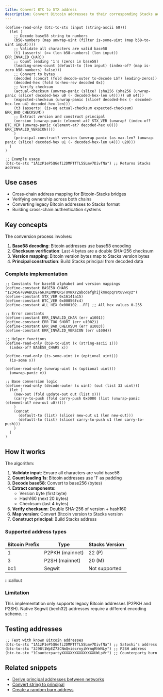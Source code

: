 ```yaml
---
title: Convert BTC to STX address
description: Convert Bitcoin addresses to their corresponding Stacks addresses using base58 decoding in Clarity
---
```


```clarity
(define-read-only (btc-to-stx (input (string-ascii 60)))
  (let (
    ;; Decode base58 string to numbers
    (b58-numbers (map unwrap-uint (filter is-some-uint (map b58-to-uint input))))
    ;; Validate all characters are valid base58
    (t1 (asserts! (>= (len b58-numbers) (len input)) ERR_INVALID_CHAR))
    ;; Count leading '1's (zeros in base58)
    (leading-ones-count (default-to (len input) (index-of? (map is-zero b58-numbers) false)))
    ;; Convert to bytes
    (decoded (concat (fold decode-outer to-decode LST) leading-zeros))
    (decoded-hex (fold to-hex-rev decoded 0x))
    ;; Verify checksum
    (actual-checksum (unwrap-panic (slice? (sha256 (sha256 (unwrap-panic (slice? decoded-hex u0 (- decoded-hex-len u4))))) u0 u4)))
    (expected-checksum (unwrap-panic (slice? decoded-hex (- decoded-hex-len u4) decoded-hex-len)))
    (t3 (asserts! (is-eq actual-checksum expected-checksum) ERR_BAD_CHECKSUM))
    ;; Extract version and construct principal
    (version (unwrap-panic (element-at? STX_VER (unwrap! (index-of? BTC_VER (unwrap-panic (element-at? decoded-hex u0))) ERR_INVALID_VERSION))))
    )
    (principal-construct? version (unwrap-panic (as-max-len? (unwrap-panic (slice? decoded-hex u1 (- decoded-hex-len u4))) u20)))
  )
)

;; Example usage
(btc-to-stx "1A1zP1eP5QGefi2DMPTfTL5SLmv7DivfNa") ;; Returns Stacks address
```

## Use cases

- Cross-chain address mapping for Bitcoin-Stacks bridges
- Verifying ownership across both chains
- Converting legacy Bitcoin addresses to Stacks format
- Building cross-chain authentication systems

## Key concepts

The conversion process involves:

1. **Base58 decoding**: Bitcoin addresses use base58 encoding
2. **Checksum verification**: Last 4 bytes are a double SHA-256 checksum
3. **Version mapping**: Bitcoin version bytes map to Stacks version bytes
4. **Principal construction**: Build Stacks principal from decoded data

### Complete implementation

```clarity
;; Constants for base58 alphabet and version mappings
(define-constant BASE58_CHARS "123456789ABCDEFGHJKLMNPQRSTUVWXYZabcdefghijkmnopqrstuvwxyz")
(define-constant STX_VER 0x16141a15)
(define-constant BTC_VER 0x00056fc4)
(define-constant ALL_HEX 0x000102...FF) ;; All hex values 0-255

;; Error constants
(define-constant ERR_INVALID_CHAR (err u1001))
(define-constant ERR_TOO_SHORT (err u1002))
(define-constant ERR_BAD_CHECKSUM (err u1003))
(define-constant ERR_INVALID_VERSION (err u1004))

;; Helper functions
(define-read-only (b58-to-uint (x (string-ascii 1))) 
  (index-of? BASE58_CHARS x))

(define-read-only (is-some-uint (x (optional uint))) 
  (is-some x))

(define-read-only (unwrap-uint (x (optional uint))) 
  (unwrap-panic x))

;; Base conversion logic
(define-read-only (decode-outer (x uint) (out (list 33 uint)))
  (let (
    (new-out (fold update-out out (list x)))
    (carry-to-push (fold carry-push 0x0000 (list (unwrap-panic (element-at? new-out u0)))))
    )
    (concat
      (default-to (list) (slice? new-out u1 (len new-out)))
      (default-to (list) (slice? carry-to-push u1 (len carry-to-push)))
    )
  )
)
```

## How it works

The algorithm:

1. **Validate input**: Ensure all characters are valid base58
2. **Count leading 1s**: Bitcoin addresses use '1' as padding
3. **Decode base58**: Convert to base256 (bytes)
4. **Extract components**:
   - Version byte (first byte)
   - Hash160 (next 20 bytes)
   - Checksum (last 4 bytes)
5. **Verify checksum**: Double SHA-256 of version + hash160
6. **Map version**: Convert Bitcoin version to Stacks version
7. **Construct principal**: Build Stacks address

### Supported address types

| Bitcoin Prefix | Type | Stacks Version |
|----------------|------|----------------|
| 1 | P2PKH (mainnet) | 22 (P) |
| 3 | P2SH (mainnet) | 20 (M) |
| bc1 | Segwit | Not supported |



:::callout
### Limitation
This implementation only supports legacy Bitcoin addresses (P2PKH and P2SH). Native Segwit (bech32) addresses require a different encoding scheme.
:::

## Testing addresses

```clarity
;; Test with known Bitcoin addresses
(btc-to-stx "1A1zP1eP5QGefi2DMPTfTL5SLmv7DivfNa") ;; Satoshi's address
(btc-to-stx "3J98t1WpEZ73CNmQviecrnyiWrnqRhWNLy") ;; P2SH address
(btc-to-stx "1CounterpartyXXXXXXXXXXXXXXXUWLpVr") ;; Counterparty burn
```

## Related snippets

- [Derive principal addresses between networks](/resources/snippets/derive-principal-addresses-between-networks)
- [Convert string to principal](/resources/snippets/convert-string-to-principal)
- [Create a random burn address](/resources/snippets/create-a-random-burn-address)